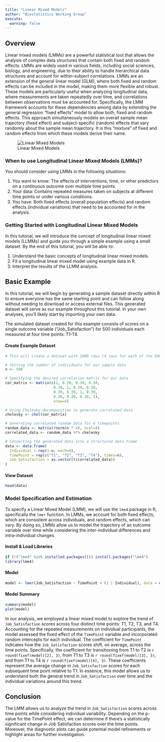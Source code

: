 ```yaml
---
title: "Linear Mixed Models"
author: "Biostatistics Working Group"
execute:
  warning: false
---
```


## Overview
Linear mixed models (LMMs) are a powerful statistical tool that allows the analysis of complex data structures that contain both fixed and random effects. LMMs are widely used in various fields, including social sciences, biology, and engineering, due to their ability to handle hierarchical data structures and account for within-subject correlations. LMMs are an extension of the general linear model (GLM), where both fixed and random effects can be included in the model, making them more flexible and robust. These models are particularly useful when analyzing longitudinal data, where measurements are taken repeatedly over time, and correlations between observations must be accounted for. Specifically, the LMM framework accounts for these dependencies among data by extending the general regression "fixed effects" model to allow both, fixed and random effects. This approach simultaneously models an overall sample mean trajectory (fixed effect) and subject-specific (random) effects that vary randomly about the sample mean trajectory. It is this "mixture" of fixed and random effects from which these models derive their name.

![Linear Mixed Models](./figures/Linear Mixed Models.png)

### When to use Longitudinal Linear Mixed Models (LMMs)?
You should consider using LMMs in the following situations:

1. You want to know: The effects of interventions, time, or other predictors on a continuous outcome over multiple time points.
2. Your data: Contains repeated measures taken on subjects at different time points or under various conditions.
3. You have: Both fixed effects (overall population effects) and random effects (individual variations) that need to be accounted for in the analysis.

### Getting Started with Longitudinal Linear Mixed Models
In this tutorial, we will introduce the concept of longitudinal linear mixed models (LLMMs) and guide you through a simple example using a small dataset. By the end of this tutorial, you will be able to:

1. Understand the basic concepts of longitudinal linear mixed models.
2. Fit a longitudinal linear mixed model using example data in R.
3. Interpret the results of the LLMM analysis.

## Basic Example
In this tutorial, we will begin by generating a sample dataset directly within R to ensure everyone has the same starting point and can follow along without needing to download or access external files. This generated dataset will serve as our example throughout this tutorial. In your own analyses, you'll likely start by importing your own data.

The simulated dataset created for this example consists of scores on a single outcome variable ("Job_Satisfaction") for 500 individuals each measured at four time points: T1-T4. 

#### Create Example Dataset
```r

# This will create a dataset with 2000 rows (4 rows for each of the 500 individuals).

# Setting the number of individuals for our sample data
n <- 500

# Specifying the desired correlation matrix for our data
cor_matrix <- matrix(c(1, 0.30, 0.30, 0.30, 
                      0.30, 1, 0.30, 0.30, 
                      0.30, 0.30, 1, 0.30,
                      0.30, 0.30, 0.30, 1),
                      nrow=4)

# Using Cholesky decomposition to generate correlated data
cholesky <- chol(cor_matrix)

# Generating correlated random data for 4 timepoints
random_data <- matrix(rnorm(n * 4), ncol=4)
correlated_data <- random_data %*% cholesky

# Converting the generated data into a structured data frame
data <- data.frame(
  Individual = rep(1:n, each=4),
  TimePoint = rep(c("T1", "T2", "T3", "T4"), times=n),
  Job_Satisfaction = as.vector(t(correlated_data))
)

```

#### View Dataset
```r
head(data)
```

### Model Specification and Estimation
To specify a Linear Mixed Model (LMM), we will use the `lme4` package in R, specifically the `lmer` function. In LMMs, we account for both fixed effects, which are consistent across individuals, and random effects, which can vary. By doing so, LMMs allow us to model the trajectory of an outcome variable over time while considering the inter-individual differences and intra-individual changes.


#### Install & Load Libraries
```r
if (!("lme4" %in% installed.packages())) install.packages("lme4")
library(lme4)
```

#### Model
```r
model <- lmer(Job_Satisfaction ~ TimePoint + (1 | Individual), data = data)
```

#### Model Summary
```r
summary(model)
plot(model)

```

In our analysis, we employed a linear mixed model to explore the trend of `Job_Satisfaction` scores across four distinct time points: T1, T2, T3, and T4. Accounting for the repeated measurements on individual participants, the model assessed the fixed effect of the `TimePoint` variable and incorporated random intercepts for each individual. The coefficient for `TimePoint` indicates how the `Job_Satisfaction` scores shift, on average, across the time points. Specifically, the coefficient for transitioning from T1 to T2 is `r round(fixef(model)[2], 3)`, from T1 to T3 is `r round(fixef(model)[3], 3)`, and from T1 to T4 is `r round(fixef(model)[4], 3)`. These coefficients represent the average change in `Job_Satisfaction` scores for each subsequent time point relative to T1. In essence, this model allows us to understand both the general trend in `Job_Satisfaction` over time and the individual variations around this trend.

## Conclusion
The LMM allows us to analyze the trend in `Job_Satisfaction` scores across time points while considering individual variability. Depending on the p-value for the TimePoint effect, we can determine if there's a statistically significant change in Job Satisfaction scores over the time points. Moreover, the diagnostic plots can guide potential model refinements or highlight areas for further investigation.
